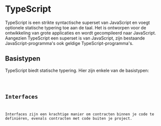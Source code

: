 

# TypeScript

TypeScript is een strikte syntactische superset van JavaScript en voegt optionele statische
typering toe aan de taal. Het is ontworpen voor de ontwikkeling van grote applicaties en
wordt gecompileerd naar JavaScript. Aangezien TypeScript een superset is van JavaScript,
zijn bestaande JavaScript-programma's ook geldige TypeScript-programma's.

## Basistypen

TypeScript biedt statische typering. Hier zijn enkele van de basistypen:

<Code code={TsBasic} />

## Interfaces

Interfaces zijn een krachtige manier om contracten binnen je code te definiëren, evenals
contracten met code buiten je project.

<Code code={TsInterface} />
